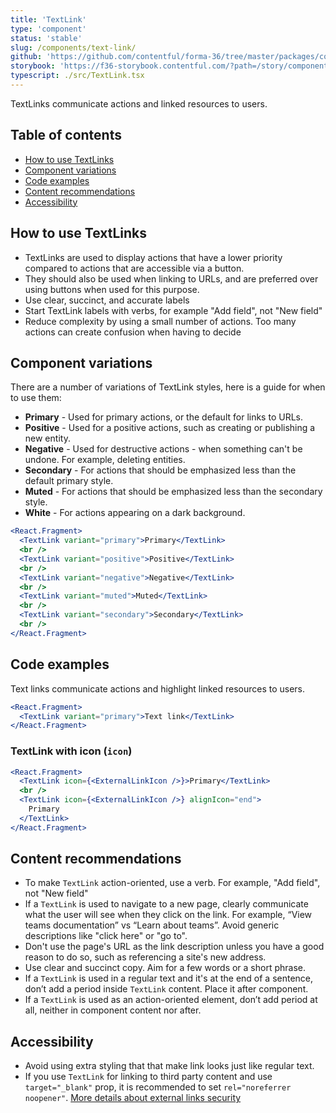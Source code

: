 ```yaml
---
title: 'TextLink'
type: 'component'
status: 'stable'
slug: /components/text-link/
github: 'https://github.com/contentful/forma-36/tree/master/packages/components/text-link'
storybook: 'https://f36-storybook.contentful.com/?path=/story/components-textlink--basic'
typescript: ./src/TextLink.tsx
---
```


TextLinks communicate actions and linked resources to users.

## Table of contents

- [How to use TextLinks](#how-to-use-TextLinks)
- [Component variations](#component-variations)
- [Code examples](#code-examples)
- [Content recommendations](#content-recommendations)
- [Accessibility](#accessibility)

## How to use TextLinks

- TextLinks are used to display actions that have a lower priority compared to actions that are accessible via a button.
- They should also be used when linking to URLs, and are preferred over using buttons when used for this purpose.
- Use clear, succinct, and accurate labels
- Start TextLink labels with verbs, for example "Add field", not "New field"
- Reduce complexity by using a small number of actions. Too many actions can create confusion when having to decide

## Component variations

There are a number of variations of TextLink styles, here is a guide for when to use them:

- **Primary** - Used for primary actions, or the default for links to URLs.
- **Positive** - Used for a positive actions, such as creating or publishing a new entity.
- **Negative** - Used for destructive actions - when something can't be undone. For example, deleting entities.
- **Secondary** - For actions that should be emphasized less than the default primary style.
- **Muted** - For actions that should be emphasized less than the secondary style.
- **White** - For actions appearing on a dark background.

```jsx
<React.Fragment>
  <TextLink variant="primary">Primary</TextLink>
  <br />
  <TextLink variant="positive">Positive</TextLink>
  <br />
  <TextLink variant="negative">Negative</TextLink>
  <br />
  <TextLink variant="muted">Muted</TextLink>
  <br />
  <TextLink variant="secondary">Secondary</TextLink>
  <br />
</React.Fragment>
```

## Code examples

Text links communicate actions and highlight linked resources to users.

```jsx
<React.Fragment>
  <TextLink variant="primary">Text link</TextLink>
</React.Fragment>
```

### TextLink with icon (`icon`)

```jsx
<React.Fragment>
  <TextLink icon={<ExternalLinkIcon />}>Primary</TextLink>
  <br />
  <TextLink icon={<ExternalLinkIcon />} alignIcon="end">
    Primary
  </TextLink>
</React.Fragment>
```

## Content recommendations

- To make `TextLink` action-oriented, use a verb. For example, "Add field", not "New field"
- If a `TextLink` is used to navigate to a new page, clearly communicate what the user will see when they click on the link. For example, “View teams documentation” vs “Learn about teams”. Avoid generic descriptions like "click here" or "go to".
- Don't use the page's URL as the link description unless you have a good reason to do so, such as referencing a site's new address.
- Use clear and succinct copy. Aim for a few words or a short phrase.
- If a `TextLink` is used in a regular text and it's at the end of a sentence, don’t add a period inside `TextLink` content. Place it after component.
- If a `TextLink` is used as an action-oriented element, don’t add period at all, neither in component content nor after.

## Accessibility

- Avoid using extra styling that that make link looks just like regular text.
- If you use `TextLink` for linking to third party content and use `target="_blank"` prop, it is recommended to set `rel="noreferrer noopener"`. [More details about external links security](https://web.dev/external-anchors-use-rel-noopener/)
